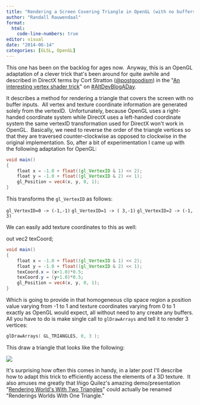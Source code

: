 ```yaml
---
title: "Rendering a Screen Covering Triangle in OpenGL (with no buffers)"
author: "Randall Rauwendaal"
format: 
  html:
    code-line-numbers: true
editor: visual
date: "2014-06-14"
categories: [GLSL, OpenGL]
---
```

This one has been on the backlog for ages now.  Anyway, this is an
OpenGL adaptation of a clever trick that\'s been around for quite
awhile and described in DirectX terms by Cort Stratton ([\@postgoodism](http://www.twitter.com/postgoodism)) in the \"[An interesting vertex shader trick](http://www.altdev.co/2011/08/08/interesting-vertex-shader-trick/)\" on [#AltDevBlogADay](http://www.altdev.co/).

It describes a method for rendering a triangle that covers the screen
with no buffer inputs.  All vertex and texture coordinate information
are generated solely from the vertexID.  Unfortunately, because OpenGL
uses a right-handed coordinate system while DirectX uses a left-handed
coordinate system the same vertexID transformation used for DirectX
won\'t work in OpenGL.  Basically, we need to reverse the order of the
triangle vertices so that they are traversed counter-clockwise as
opposed to clockwise in the original implementation. So, after a bit of
experimentation I came up with the following adaptation for OpenGL:

``` glsl
void main()
{
    float x = -1.0 + float((gl_VertexID & 1) << 2);
    float y = -1.0 + float((gl_VertexID & 2) << 1);
    gl_Position = vec4(x, y, 0, 1);
}
```

This transforms the `gl_VertexID` as follows:

`gl_VertexID=0 -> (-1,-1)`
`gl_VertexID=1 -> ( 3,-1)`
`gl_VertexID=2 -> (-1, 3)`

We can easily add texture coordinates to this as well:

out vec2 texCoord;

``` glsl
void main()
{
    float x = -1.0 + float((gl_VertexID & 1) << 2);
    float y = -1.0 + float((gl_VertexID & 2) << 1);
    texCoord.x = (x+1.0)*0.5;
    texCoord.y = (y+1.0)*0.5;
    gl_Position = vec4(x, y, 0, 1);
}
```

Which is going to provide in that homogeneous clip space region a
position value varying from -1 to 1 and texture coordinates varying from
0 to 1 exactly as OpenGL would expect, all without need to any create
any buffers. All you have to do is make single call to `glDrawArrays` and tell it to render 3 vertices:

``` C++
glDrawArrays( GL_TRIANGLES, 0, 3 );
```

This draw a triangle that looks like the following:

![](glscreenspacetriangle1.png)

It\'s surprising how often this comes in handy, in a later post I\'ll
describe how to adapt this trick to efficiently access the elements of a
3D texture.  It also amuses me greatly that Iñigo Quilez\'s amazing
demo/presentation \"[Rendering World\'s With Two Triangles](https://iquilezles.org/articles/nvscene2008/rwwtt.pdf)\" could actually be renamed \"Renderings Worlds With One Triangle.\"
